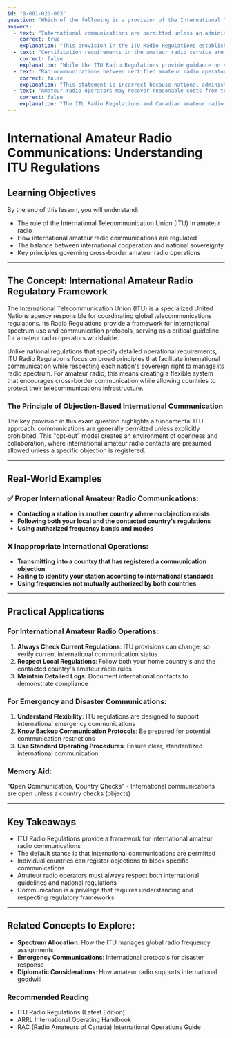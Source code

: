 ```yaml
---
id: "B-001-020-003"
question: "Which of the following is a provision of the International Telecommunication Union's Radio Regulations that applies to Canadian amateur radio operators?"
answers:
  - text: "International communications are permitted unless an administration has registered an objection"
    correct: true
    explanation: "This provision in the ITU Radio Regulations establishes a default permission for international amateur radio communications, with the caveat that individual national administrations can explicitly object and prohibit such communications. This approach provides a flexible framework that respects national sovereignty while promoting international amateur radio cooperation. For Canadian amateur radio operators, this means international contacts are generally allowed unless Canada or the other country's administration has specifically registered an objection."
  - text: "Certification requirements in the amateur radio service are prescribed in the Radio Regulations"
    correct: false
    explanation: "While the ITU Radio Regulations provide guidance on spectrum allocation and general principles, specific certification requirements are determined by each country's national regulatory body. In Canada, ISED (Innovation, Science and Economic Development) creates the specific licensing and certification standards for amateur radio operators, not the ITU Radio Regulations."
  - text: "Radiocommunications between certified amateur radio operators are always permitted even if a country objects"
    correct: false
    explanation: "This statement is incorrect because national administrations retain the sovereign right to restrict or prohibit international amateur radio communications. If a country registers an objection in the ITU framework, amateur radio operators must respect that prohibition, regardless of their individual certifications."
  - text: "Amateur radio operators may recover reasonable costs from transmitting third-party messages"
    correct: false
    explanation: "The ITU Radio Regulations and Canadian amateur radio regulations specifically prohibit amateur radio operators from receiving financial compensation for message transmission. Amateur radio is a non-commercial service, and operators are not permitted to charge for communications services."
---
```


# International Amateur Radio Communications: Understanding ITU Regulations

## Learning Objectives
By the end of this lesson, you will understand:
- The role of the International Telecommunication Union (ITU) in amateur radio
- How international amateur radio communications are regulated
- The balance between international cooperation and national sovereignty
- Key principles governing cross-border amateur radio operations

---

## The Concept: International Amateur Radio Regulatory Framework

The International Telecommunication Union (ITU) is a specialized United Nations agency responsible for coordinating global telecommunications regulations. Its Radio Regulations provide a framework for international spectrum use and communication protocols, serving as a critical guideline for amateur radio operators worldwide.

Unlike national regulations that specify detailed operational requirements, ITU Radio Regulations focus on broad principles that facilitate international communication while respecting each nation's sovereign right to manage its radio spectrum. For amateur radio, this means creating a flexible system that encourages cross-border communication while allowing countries to protect their telecommunications infrastructure.

### The Principle of Objection-Based International Communication

The key provision in this exam question highlights a fundamental ITU approach: communications are generally permitted unless explicitly prohibited. This "opt-out" model creates an environment of openness and collaboration, where international amateur radio contacts are presumed allowed unless a specific objection is registered.

---

## Real-World Examples

### ✅ Proper International Amateur Radio Communications:
- **Contacting a station in another country where no objection exists**
- **Following both your local and the contacted country's regulations**
- **Using authorized frequency bands and modes**

### ❌ Inappropriate International Operations:
- **Transmitting into a country that has registered a communication objection**
- **Failing to identify your station according to international standards**
- **Using frequencies not mutually authorized by both countries**

---

## Practical Applications

### For International Amateur Radio Operations:
1. **Always Check Current Regulations**: ITU provisions can change, so verify current international communication status
2. **Respect Local Regulations**: Follow both your home country's and the contacted country's amateur radio rules
3. **Maintain Detailed Logs**: Document international contacts to demonstrate compliance

### For Emergency and Disaster Communications:
1. **Understand Flexibility**: ITU regulations are designed to support international emergency communications
2. **Know Backup Communication Protocols**: Be prepared for potential communication restrictions
3. **Use Standard Operating Procedures**: Ensure clear, standardized international communication

### Memory Aid:
"**O**pen **C**ommunication, **C**ountry **C**hecks" - International communications are open unless a country checks (objects)

---

## Key Takeaways

- ITU Radio Regulations provide a framework for international amateur radio communications
- The default stance is that international communications are permitted
- Individual countries can register objections to block specific communications
- Amateur radio operators must always respect both international guidelines and national regulations
- Communication is a privilege that requires understanding and respecting regulatory frameworks

---

## Related Concepts to Explore:
- **Spectrum Allocation**: How the ITU manages global radio frequency assignments
- **Emergency Communications**: International protocols for disaster response
- **Diplomatic Considerations**: How amateur radio supports international goodwill

### Recommended Reading
- ITU Radio Regulations (Latest Edition)
- ARRL International Operating Handbook
- RAC (Radio Amateurs of Canada) International Operations Guide